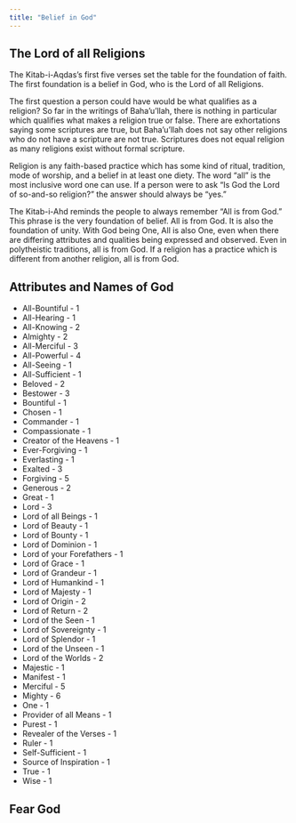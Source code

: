 ```yaml
---
title: "Belief in God"
---
```


## The Lord of all Religions

The Kitab-i-Aqdas's first five verses set the table for the foundation of faith. The first foundation is a belief in God, who is the Lord of all Religions.

The first question a person could have would be what qualifies as a religion? So far in the writings of Baha'u'llah, there is nothing in particular which qualifies what makes a religion true or false. There are exhortations saying some scriptures are true, but Baha'u'llah does not say other religions who do not have a scripture are not true. Scriptures does not equal religion as many religions exist without formal scripture.

Religion is any faith-based practice which has some kind of ritual, tradition, mode of worship, and a belief in at least one diety. The word "all" is the most inclusive word one can use. If a person were to ask "Is God the Lord of so-and-so religion?" the answer should always be "yes."

The Kitab-i-Ahd reminds the people to always remember "All is from God." This phrase is the very foundation of belief. All is from God. It is also the foundation of unity. With God being One, All is also One, even when there are differing attributes and qualities being expressed and observed. Even in polytheistic traditions, all is from God. If a religion has a practice which is different from another religion, all is from God.

## Attributes and Names of God

-   All-Bountiful - 1
-   All-Hearing - 1
-   All-Knowing - 2
-   Almighty - 2
-   All-Merciful - 3
-   All-Powerful - 4
-   All-Seeing - 1
-   All-Sufficient - 1
-   Beloved - 2
-   Bestower - 3
-   Bountiful - 1
-   Chosen - 1
-   Commander - 1
-   Compassionate - 1
-   Creator of the Heavens - 1
-   Ever-Forgiving - 1
-   Everlasting - 1
-   Exalted - 3
-   Forgiving - 5
-   Generous - 2
-   Great - 1
-   Lord - 3
-   Lord of all Beings - 1
-   Lord of Beauty - 1
-   Lord of Bounty - 1
-   Lord of Dominion - 1
-   Lord of your Forefathers - 1
-   Lord of Grace - 1
-   Lord of Grandeur - 1
-   Lord of Humankind - 1
-   Lord of Majesty - 1
-   Lord of Origin - 2
-   Lord of Return - 2
-   Lord of the Seen - 1
-   Lord of Sovereignty - 1
-   Lord of Splendor - 1
-   Lord of the Unseen - 1
-   Lord of the Worlds - 2
-   Majestic - 1
-   Manifest - 1
-   Merciful - 5
-   Mighty - 6
-   One - 1
-   Provider of all Means - 1
-   Purest - 1
-   Revealer of the Verses - 1
-   Ruler - 1
-   Self-Sufficient - 1
-   Source of Inspiration - 1
-   True - 1
-   Wise - 1

## Fear God
